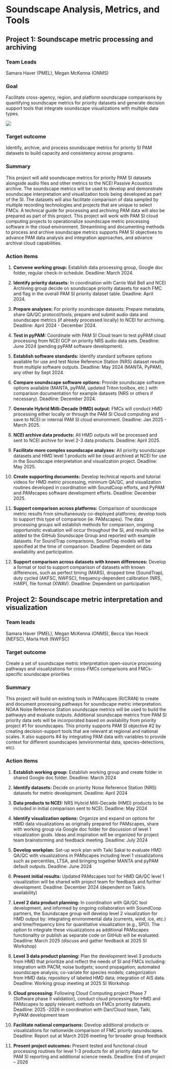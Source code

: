 # Soundscape Analysis, Metrics, and Tools

## Project 1: Soundscape metric processing and archiving

### Team Leads 
Samara Haver (PMEL), Megan McKenna (ONMS)

### Goal 
Facilitate cross-agency, region, and platform soundscape comparisons by quantifying soundscape metrics for priority datasets and generate decision support tools that integrate soundscape visualizations with multiple data types.

![](/content/images/Priority_project_graphics/Soundscapes/Processing_pathways.PNG)

### Target outcome
Identify, archive, and process soundscape metrics for priority SI PAM datasets to build capacity and consistency across programs.

### Summary
This project will add soundscape metrics for priority PAM SI datasets alongside audio files and other metrics to the NCEI Passive Acoustics archive. The soundscape metrics will be used to develop and demonstrate soundscape interpretation and visualization tools being developed as part of the SI. The datasets will also facilitate comparison of data sampled by multiple recording technologies and projects that are unique to select FMCs. A technical guide for processing and archiving PAM data will also be prepared as part of this project. This project will work with PAM SI cloud computing projects to operationalize soundscape metric processing software in the cloud environment. Streamlining and documenting methods to process and archive soundscape metrics supports PAM SI objectives to advance PAM data analysis and integration approaches, and advance archival cloud capabilities.

### Action items
1. **Convene working group:** Establish data processing group, Google doc folder, regular check-in schedule. Deadline: March 2024.

2. **Identify priority datasets:** In coordination with Carrie Wall Bell and NCEI Archiving group decide on soundscape priority datasets for each FMC and flag in the overall PAM SI priority dataset table. Deadline: April 2024.

3. **Prepare analyses:** For priority soundscape datasets: Prepare metadata, share QA/QC protocol/tools, prepare and submit audio data and soundscape metrics (if already processed locally) to NCEI for archiving. Deadline: April 2024 - December 2024.

4. **Test in pyPAM:** Coordinate with PAM SI Cloud team to test pyPAM cloud processing from NCEI GCP on priority NRS audio data sets. Deadline: June 2024 (pending pyPAM software development).

5. **Establish software standards:** Identify standard software options available for use and test Noise Reference Station (NRS) dataset results from multiple software outputs. Deadline: May 2024 (MANTA, PyPAM), any other by Sept 2024.

6. **Compare soundscape software options:** Provide soundscape software options available (MANTA, pyPAM, updated Triton toolbox, etc.) with comparison documentation for example datasets (NRS or others if necessary). Deadline: December 2024.

7. **Generate Hybrid Milli-Decade (HMD) output:** FMCs will conduct HMD processing either locally or through the PAM SI Cloud computing and save to NCEI or internal PAM SI cloud environment. Deadline: Jan 2025 - March 2025.

8. **NCEI archive data products:** All HMD outputs will be processed and sent to NCEI archive for level 2-3 data products. Deadline: April 2025.

9. **Facilitate more complex soundscape analyses:** All priority soundscape datasets and HMD level 1 products will be cloud archived at NCEI for use in the Soundscape interpretation and visualization project. Deadline: May 2025.

10. **Create supporting documents:** Develop technical reports and tutorial videos for HMD metric processing, minimum QA/QC, and visualization routines developed in coordination with SoundCoop efforts, and PyPAM and PAMscapes software development efforts. Deadline: December 2025.

11. **Support comparison across platforms:** Comparison of soundscape metric results from simultaneously co-deployed platforms; develop tools to support this type of comparison (ie. PAMscapes). The data processing groups will establish methods for comparison, ongoing opportunistic evaluation will occur throughout the SI, and results will be added to the GitHub Soundscape Group and reported with example datasets. For SoundTrap comparisons, SoundTrap models will be specified at the time of comparison. Deadline: Dependent on data availability and participation.

12. **Support comparison across datasets with known differences:** Develop a format or tool to support comparison of datasets with known differences, such as perfect timing (MARS), dropped time (SoundTrap), duty cycled (AKFSC, NWFSC), frequency-dependent calibration (NRS, HARP), file format (XWAV). Deadline: Dependent on participation

## Project 2: Soundscape metric interpretation and visualization 

### Team leads
Samara Haver (PMEL), Megan McKenna (ONMS), Becca Van Hoeck (NEFSC), Marla Holt (NWFSC)

### Target outcome
Create a set of soundscape metric interpretation open-source processing pathways and visualizations for cross-FMCs comparisons and FMCs-specific soundscape priorities.

### Summary
This project will build on existing tools in PAMscapes (R/CRAN) to create and document processing pathways for soundscape metric interpretation. NOAA Noise Reference Station soundscape metrics will be used to build the pathways and evaluate outputs. Additional soundscape metrics from PAM SI priority data sets will be incorporated based on availability from priority project #1 for soundscapes. This priority supports PAM SI objective #2 by creating decision-support tools that are relevant at regional and national scales. It also supports #4 by integrating PAM data with variables to provide context for different soundscapes (environmental data, species-detections, etc).

### Action items
1. **Establish working group:** Establish working group and create folder in shared Google doc folder.
Deadline: March 2024

2. **Identify datasets:** Decide on priority Noise Reference Station (NRS) datasets for metric
development. Deadline: April 2024

3. **Data products to NCEI:** NRS Hybrid Milli-Decade (HMD) products to be included in initial
comparison sent to NCEI. Deadline: May 2024

4. **Identify visualization options:** Organize and expand on options for HMD data visualizations as
originally prepared for PAMscapes, share with working group via Google doc folder for discussion of
level 1 visualization goals. Ideas and inspiration will be organized for project team brainstorming and
feedback meeting. Deadline: July 2024

5. **Develop workplan:** Set-up work plan with Taiki Sakai to evaluate HMD QA/QC with visualizations in
PAMscapes including level 1 visualizations such as percentiles, LTSA, and bringing together MANTA
and pyPAM default outputs. Deadline: June 2024

6. **Present initial results:** Updated PAMscapes tool for HMD QA/QC level 1 visualization will be shared
with project team for feedback and further development. Deadline: December 2024 (dependent on
Taiki’s availability)

7. **Level 2 data product planning:** In coordination with QA/QC tool development, and informed by
ongoing collaboration with SoundCoop partners, the Soundscape group will develop level 2
visualization for HMD output by: integrating environmental data (currents, wind, ice, etc.) and
time/frequency bins for quantitative visualization (e.g., SPD). The option to integrate these
visualizations as additional PAMscapes functionality or publish as separate code on GitHub will be
evaluated. Deadline: March 2025 (discuss and gather feedback at 2025 SI Workshop)

8. **Level 3 data product planning:** Plan the development level 3 products from HMD that prioritize
and reflect the needs of SI and FMCs including: integration with PACM; noise budgets; sound
propagation; automated soundscape analysis; co-variate for species models; categorization from
HMD data; repository of labeled HMD data; integration of AIS data. Deadline: Working group meeting
at 2025 SI Workshop

9. **Cloud processing:** Following Cloud Computing project Phase 7 (Software phase II validation),
conduct cloud processing for HMD and PAMscapes to apply relevant methods on FMCs priority
datasets. Deadline: 2025 -2026 in coordination with Dan/Cloud team, Taiki, PyPAM development team

10. **Facilitate national comparisons:** Develop additional products or visualizations for nationwide
comparison of FMC priority soundscapes. Deadline: Report out at March 2026 meeting for broader
group feedback

11. **Present project outcomes:** Present tested and functional cloud processing routines for level 1-3
products for all priority data sets for PAM SI reporting and additional science needs. Deadline: End of
project – 2026

